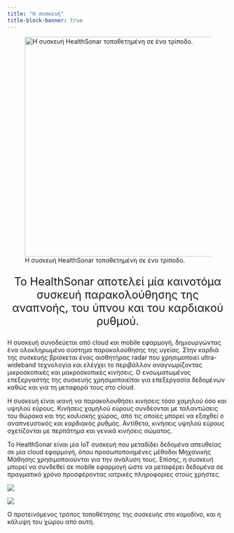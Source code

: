 ```yaml
---
title: "Η συσκευή"
title-block-banner: true
---
```


![Η συσκευή HealthSonar τοποθετημένη σε ένα τρίποδο.](/assets/images/exhibited_device.jpg){style="float: right" width=500 fig-align="left" fig-alt="The HealthSonar device on a tripod."}

<center>
<p style="font-size:25px">
Το HealthSonar αποτελεί μία καινοτόμα συσκευή παρακολούθησης της αναπνοής, του ύπνου και του καρδιακού ρυθμού.
</p>
</center>

Η συσκευή συνοδεύεται από cloud και mobile εφαρμογή, δημιουργώντας ένα ολοκληρωμένο σύστημα παρακολούθησης της υγείας.
Στην καρδιά της συσκευής βρίσκεται ένας αισθητήρας radar που χρησιμοποιεί ultra-wideband τεχνολογία και ελέγχει το περιβάλλον αναγνωρίζοντας μικροσκοπικές και μακροσκοπικές κινήσεις.
Ο ενσωματωμένος επεξεργαστής της συσκευής χρησιμοποιείται για επεξεργασία δεδομένων καθώς και για τη μεταφορά τους στο cloud.

Η συσκευή είναι ικανή να παρακολουθήσει κινήσεις τόσο χαμηλού όσο και υψηλού εύρους.
Κινήσεις χαμηλού εύρους συνδέονται με ταλαντώσεις του θώρακα και της κοιλιακής χώρας, από τις οποίες μπορεί να εξαχθεί ο αναπνευστικός και καρδιακός ρυθμός.
Αντίθετα, κινήσεις υψηλού εύρους σχετίζονται με περπάτημα και γενικά κινήσεις σώματος.

Το HealthSonar είναι μία IoT συσκευή που μεταδίδει δεδομένα απευθείας σε μία cloud εφαρμογή, όπου προσωποποιημένες μέθοδοι Μηχανικής Μάθησης χρησιμοποιούνται για την ανάλυση τους.
Επίσης, η συσκευή μπορεί να συνδεθεί σε mobile εφαρμογή ώστε να μεταφέρει δεδομένα σε πραγματικό χρόνο προσφέροντας ιατρικές πληροφορίες στους χρήστες.


::: {#fig-placement layout-ncol=2}

![](/assets/images/placement_1.png){#fig-placement-1 fig-alt="Device placement on a nightstand."}

![](/assets/images/placement_2.png){ #fig-placement-2 fig-alt="The area the device can monitor."}

Ο προτεινόμενος τρόπος τοποθέτησης της συσκευής στο κομοδίνο, και η κάλυψη του χώρου από αυτή.

:::